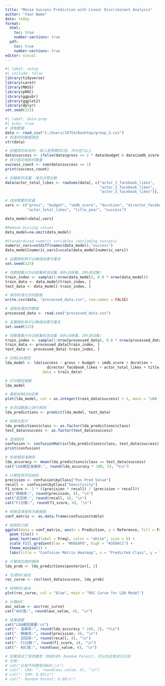 ---
title: "Movie Success Prediction with Linear Discriminant Analysis"
author: "Your Name"
date: today
format:
  html:
    toc: true
    number-sections: true
  pdf:
    toc: true
    number-sections: true
editor: visual
---

```{r}
#| label: setup
#| include: false
library(tidyverse)
library(caret)
library(MASS)
library(pROC)
library(ggpubr)
library(ggplot2)
library(dplyr)
set.seed(123)
```

```{r}
#| label: data-prep
#| echo: true
# 读取数据
data <- read_csv("C:/Users/10754/Desktop/group_3.csv")
# 检查列的数据类型
str(data)
```

```{r}
# 创建成功标准列--收入是预算的2倍，评分在7以上
data$success <- ifelse(data$gross >= 2 * data$budget & data$imdb_score >= 7, 1, 0)
# 统计成功电影的数量
success_count <- sum(data$success == 1)
print(success_count)
```

```{r}

# 创建新的变量：演员点赞总数
data$actor_total_likes <- rowSums(data[, c("actor_1_facebook_likes",
                                           "actor_2_facebook_likes",
                                           "actor_3_facebook_likes")], na.rm = TRUE)

# 选择需要的变量
vars <- c("gross", "budget", "imdb_score", "duration", "director_facebook_likes",
          "actor_total_likes", "title_year", "success")

data_model=data[,vars]

#Remove missing values
data_model=na.omit(data_model)

#Standardised numeric variables (excluding success)
numeric_vars=setdiff(names(data_model),"success")
data_model[numeric_vars]=scale(data_model[numeric_vars])

```

```{r}
# 设置随机种子以确保结果可重复
set.seed(123)

# 将数据集分为训练集和测试集（80%训练集，20%测试集）
train_index <- sample(1:nrow(data_model), 0.8 * nrow(data_model))
train_data <- data_model[train_index, ]
test_data <- data_model[-train_index, ]
```

```{r}
# 保存标准化后的数据
write.csv(data, "processed_data.csv", row.names = FALSE)

# 读取处理后的数据
processed_data <- read.csv("processed_data.csv")

# 设置随机种子以确保结果可重复
set.seed(123)

# 将数据集分为训练集和测试集（80%训练集，20%测试集）
train_index <- sample(1:nrow(processed_data), 0.8 * nrow(processed_data))
train_data <- processed_data[train_index, ]
test_data <- processed_data[-train_index, ]
```

```{r}
# 训练LDA模型
lda_model <- lda(success ~ gross + budget + imdb_score + duration + 
                   director_facebook_likes + actor_total_likes + title_year, 
                 data = train_data)

# 打印模型摘要
lda_model
```

```{r}
# 重新绘制LDA结果
plot(lda_model, col = as.integer(train_data$success) + 1, main = "LDA for Movie Success")
```

```{r}
# 在测试数据上进行预测
lda_predictions <- predict(lda_model, test_data)

# 转换为因子
lda_predictions$class <- as.factor(lda_predictions$class)
test_data$success <- as.factor(test_data$success)

# 混淆矩阵
confusion <- confusionMatrix(lda_predictions$class, test_data$success)
print(confusion)

# 检查模型准确率
lda_accuracy <- mean(lda_predictions$class == test_data$success)
cat("LDA模型准确率:", round(lda_accuracy * 100, 2), "%\n")

# 计算其他评估指标
precision <- confusion$byClass["Pos Pred Value"]
recall <- confusion$byClass["Sensitivity"]
f1_score <- 2 * ((precision * recall) / (precision + recall))
cat("精确率:", round(precision, 4), "\n")
cat("召回率:", round(recall, 4), "\n")
cat("F1分数:", round(f1_score, 4), "\n")

```

```{r}
# 转换混淆矩阵为数据框
conf_matrix <- as.data.frame(confusion$table)

# 绘制热力图
ggplot(data = conf_matrix, aes(x = Prediction, y = Reference, fill = Freq)) +
  geom_tile() +
  geom_text(aes(label = Freq), color = "white", size = 5) +
  scale_fill_gradient(low = "#D6EAF8", high = "#2E86C1") +
  theme_minimal() +
  labs(title = "Confusion Matrix Heatmap", x = "Predicted Class", y = "Actual Class")
```

```{r}
# 计算成功类的概率
lda_prob <- lda_predictions$posterior[, 2]

# 生成ROC曲线
roc_curve <- roc(test_data$success, lda_prob)

# 绘制ROC曲线
plot(roc_curve, col = "blue", main = "ROC Curve for LDA Model")

# 计算AUC
auc_value <- auc(roc_curve)
cat("AUC值:", round(auc_value, 4), "\n")
```

```{r}
# 结果摘要
cat("LDA模型摘要:\n")
cat("- 准确率:", round(lda_accuracy * 100, 2), "%\n")
cat("- 精确率:", round(precision, 4), "\n")
cat("- 召回率:", round(recall, 4), "\n")
cat("- F1分数:", round(f1_score, 4), "\n")
cat("- AUC值:", round(auc_value, 4), "\n")

# 如果尝试了其他模型（例如SVM、Random Forest），可以在这里进行比较
# 示例：
# cat("比较不同模型的AUC:\n")
# cat("- LDA: ", round(auc_value, 4), "\n")
# cat("- SVM: 0.85\n")
# cat("- Random Forest: 0.88\n")
```
